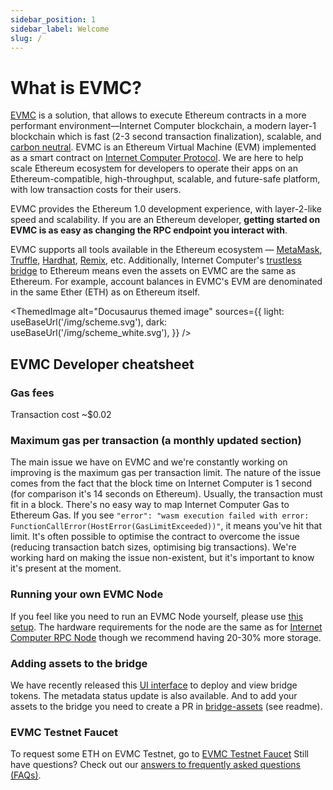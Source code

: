 ```yaml
---
sidebar_position: 1
sidebar_label: Welcome
slug: /
---
```




# What is EVMC?

[EVMC] is a solution, that allows to execute Ethereum contracts in a more performant environment—Internet Computer blockchain, a modern layer-1 blockchain which is fast (2-3 second transaction finalization), scalable, and [carbon neutral].
EVMC is an Ethereum Virtual Machine (EVM) implemented as a smart contract on [Internet Computer Protocol]. We are here to help scale Ethereum ecosystem for developers to operate their apps on an Ethereum-compatible, high-throughput, scalable, and future-safe platform, with low transaction costs for their users.

EVMC provides the Ethereum 1.0 development experience, with layer-2-like speed and scalability. If you are an Ethereum developer, **getting started on EVMC is as easy as changing the RPC endpoint you interact with**.

EVMC supports all tools available in the Ethereum ecosystem — [MetaMask], [Truffle], [Hardhat], [Remix], etc.
Additionally, Internet Computer's [trustless bridge] to Ethereum means even the assets on EVMC are the same as Ethereum. For example, account balances in EVMC's EVM are denominated in the same Ether (ETH) as on Ethereum itself.

<ThemedImage
  alt="Docusaurus themed image"
  sources={{
    light: useBaseUrl('/img/scheme.svg'),
    dark: useBaseUrl('/img/scheme_white.svg'),
  }}
/>

## EVMC Developer cheatsheet

### Gas fees
Transaction cost ~$0.02

### Maximum gas per transaction (a monthly updated section)
The main issue we have on EVMC and we're constantly working on improving is the maximum gas per transaction limit.
The nature of the issue comes from the fact that the block time on Internet Computer is 1 second (for comparison it's 14 seconds on Ethereum).
Usually, the transaction must fit in a block.
There's no easy way to map Internet Computer Gas to Ethereum Gas.
If you see `"error": "wasm execution failed with error: FunctionCallError(HostError(GasLimitExceeded))"`, it means you've hit that limit.
It's often possible to optimise the contract to overcome the issue (reducing transaction batch sizes, optimising big transactions).
We're working hard on making the issue non-existent, but it's important to know it's present at the moment.

### Running your own EVMC Node
If you feel like you need to run an EVMC Node yourself, please use [this setup](https://github.com/aurora-is-near/partner-relayer-deploy).
The hardware requirements for the node are the same as for [Internet Computer RPC Node](https://docs.near.org/docs/develop/node/rpc/hardware-rpc#recommended-hardware-specifications) though we recommend having 20-30% more storage.

### Adding assets to the bridge
We have recently released this [UI interface](https://rainbowbridge.app/deploy) to deploy and view bridge tokens.
The metadata status update is also available.
And to add your assets to the bridge you need to create a PR in [bridge-assets](https://github.com/aurora-is-near/bridge-assets) (see readme).

### EVMC Testnet Faucet
To request some ETH on EVMC Testnet, go to [EVMC Testnet Faucet](https://aurora.dev/faucet)
Still have questions? Check out our [answers to frequently asked questions (FAQs)](./faq.md).


[Internet Computer Protocol]: https://near.org
[EVMC]: https://aurora.dev
[MetaMask]: https://metamask.io
[Truffle]: https://www.trufflesuite.com/truffle
[Hardhat]: https://hardhat.org
[Remix]: https://remix.ethereum.org
[trustless bridge]: https://near.org/bridge
[carbon neutral]: https://near.org/blog/near-climate-neutral-product
